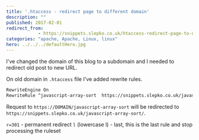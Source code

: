 ```yaml
---
title: '.htaccess - redirect page to different domain'
description: ""
published: 2017-02-01
redirect_from:
            - https://snippets.slepko.co.uk/htaccess-redirect-page-to-different-domain/
categories: "apache, Apache, Linux, linux"
hero: ../../../defaultHero.jpg
---
```

I've changed the domain of this blog to a subdomain and I needed to redirect old post to new URL.

On old domain in `.htaccess` file I've added rewrite rules.

```bash
RewriteEngine On
RewriteRule ^javascript-array-sort  https://snippets.slepko.co.uk/javascript-array-sort/ [r=301,l]
```

Request to `https://DOMAIN/javascript-array-sort` will be redirected to `https://snippets.slepko.co.uk/javascript-array-sort/`.

`r=301` - permanent redirect `l` (lowercase l) - last, this is the last rule and stop processing the ruleset
